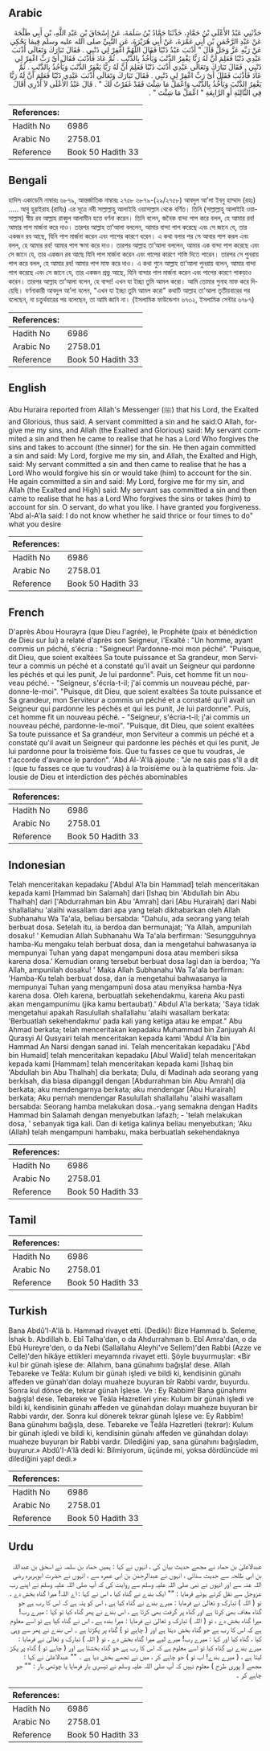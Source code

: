 ## Arabic


<div dir="rtl" lang="ar" style={{fontSize:'larger',backgroundColor:'#f8f9fa',padding:20}}>
حَدَّثَنِي عَبْدُ الأَعْلَى بْنُ حَمَّادٍ، حَدَّثَنَا حَمَّادُ بْنُ سَلَمَةَ، عَنْ إِسْحَاقَ بْنِ عَبْدِ اللَّهِ، بْنِ أَبِي طَلْحَةَ عَنْ عَبْدِ الرَّحْمَنِ بْنِ أَبِي عَمْرَةَ، عَنْ أَبِي هُرَيْرَةَ، عَنِ النَّبِيِّ صلى الله عليه وسلم فِيمَا يَحْكِي عَنْ رَبِّهِ عَزَّ وَجَلَّ قَالَ ‏"‏ أَذْنَبَ عَبْدٌ ذَنْبًا فَقَالَ اللَّهُمَّ اغْفِرْ لِي ذَنْبِي ‏.‏ فَقَالَ تَبَارَكَ وَتَعَالَى أَذْنَبَ عَبْدِي ذَنْبًا فَعَلِمَ أَنَّ لَهُ رَبًّا يَغْفِرُ الذَّنْبَ وَيَأْخُذُ بِالذَّنْبِ ‏.‏ ثُمَّ عَادَ فَأَذْنَبَ فَقَالَ أَىْ رَبِّ اغْفِرْ لِي ذَنْبِي ‏.‏ فَقَالَ تَبَارَكَ وَتَعَالَى عَبْدِي أَذْنَبَ ذَنْبًا فَعَلِمَ أَنَّ لَهُ رَبًّا يَغْفِرُ الذَّنْبَ وَيَأْخُذُ بِالذَّنْبِ ‏.‏ ثُمَّ عَادَ فَأَذْنَبَ فَقَالَ أَىْ رَبِّ اغْفِرْ لِي ذَنْبِي ‏.‏ فَقَالَ تَبَارَكَ وَتَعَالَى أَذْنَبَ عَبْدِي ذَنْبًا فَعَلِمَ أَنَّ لَهُ رَبًّا يَغْفِرُ الذَّنْبَ وَيَأْخُذُ بِالذَّنْبِ وَاعْمَلْ مَا شِئْتَ فَقَدْ غَفَرْتُ لَكَ ‏"‏ ‏.‏ قَالَ عَبْدُ الأَعْلَى لاَ أَدْرِي أَقَالَ فِي الثَّالِثَةِ أَوِ الرَّابِعَةِ ‏"‏ اعْمَلْ مَا شِئْتَ ‏"‏ ‏.‏
</div>
<div style={{backgroundColor:'#f8f9fa',padding:20, marginBottom: 10}}><table> <thead> <tr> <th>References:</th> <th></th> </tr> </thead> <tbody><tr><td>Hadith No</td><td>6986</td></tr><tr><td>Arabic No</td><td>2758.01</td></tr><tr><td>Reference</td><td>Book 50 Hadith 33</td></tr></tbody></table></div>

## Bengali


<div dir="ltr" lang="bn" style={{fontSize:'larger',backgroundColor:'#f8f9fa',padding:20}}>
হাদিস একাডেমি নাম্বারঃ ৬৮৭৯, আন্তর্জাতিক নাম্বারঃ ২৭৫৮ ৬৮৭৯-(২৯/২৭৫৮) আবদুল আ’লা ইবনু হাম্মাদ (রহঃ) ..... আবু হুরাইরাহ (রাযিঃ) এর সূত্রে নবী সাল্লাল্লাহু আলাইহি ওয়াসাল্লাম থেকে বর্ণিত। তিনি (সাল্লাল্লাহু আলাইহি ওয়াসাল্লাম) স্বীয় রব আল্লাহ রাব্বুল আলামীন হতে বর্ণনা করেন। তিনি বলেন, জনৈক বান্দা পাপ করে বলল, হে আমার রব! আমার পাপ মার্জনা করে দাও। তারপর আল্লাহ তা’আলা বললেন, আমার বান্দা পাপ করেছে এবং সে জানে যে, তার একজন রব আছে, যিনি পাপ মার্জনা করেন এবং পাপের কারণে ধরেন। এ কথা বলার পর সে আবার পাপ করল এবং বলল, হে আমার রব! আমার পাপ ক্ষমা করে দাও। তারপর আল্লাহ তা’আলা বললেন, আমার এক বান্দা পাপ করেছে এবং সে জানে যে, তার একজন রব আছে যিনি পাপ মার্জনা করেন এবং পাপের কারণে শাস্তি দিতে পারেন। তারপর সে পুনরায় পাপ করে বলল, হে আমার রব! আমার পাপ মাফ করে দাও। এ কথা শুনে আল্লাহ তা’আলা পুনরায় বলেন, আমার বান্দা পাপ করেছে এবং সে জানে যে, তার একজন প্রভু আছে, যিনি বান্দার পাপ মার্জনা করেন এবং পাপের কারণে পাকড়াও করেন। তারপর আল্লাহ তা’আলা বলেন, হে বান্দা! এখন যা ইচ্ছা তুমি আমল করো। আমি তোমার গুনাহ মাফ করে দিয়েছি। বর্ণনাকারী আবদুল আ’লা বলেন, "এখন যা ইচ্ছা তুমি আমল করো" কথাটি আল্লাহ তা’আলা তৃতীয়বারের পর বলেছেন, না চতুর্থবারের পর বলেছেন, তা আমি জানি না। (ইসলামিক ফাউন্ডেশন ৬৭৩২, ইসলামিক সেন্টার ৬৭৮৭)
</div>
<div style={{backgroundColor:'#f8f9fa',padding:20, marginBottom: 10}}><table> <thead> <tr> <th>References:</th> <th></th> </tr> </thead> <tbody><tr><td>Hadith No</td><td>6986</td></tr><tr><td>Arabic No</td><td>2758.01</td></tr><tr><td>Reference</td><td>Book 50 Hadith 33</td></tr></tbody></table></div>

## English


<div dir="ltr" lang="en" style={{fontSize:'larger',backgroundColor:'#f8f9fa',padding:20}}>
Abu Huraira reported from Allah's Messenger (ﷺ) that his Lord, the Exalted and Glorious, thus said. A servant committed a sin and he said:O Allah, forgive me my sins, and Allah (the Exalted and Glorious) said: My servant commited a sin and then he came to realise that he has a Lord Who forgives the sins and takes to account (the sinner) for the sin. He then again committed a sin and said: My Lord, forgive me my sin, and Allah, the Exalted and High, said: My servant committed a sin and then came to realise that he has a Lord Who would forgive his sin or would take (him) to account for the sin. He again committed a sin and said: My Lord, forgive me for my sin, and Allah (the Exalted and High) said: My servant sas committed a sin and then came to realise that he has a Lord Who forgives the sins or takes (him) to account for sin. O servant, do what you like. I have granted you forgiveness. 'Abd al-A'la said: I do not know whether he said thrice or four times to do" what you desire
</div>
<div style={{backgroundColor:'#f8f9fa',padding:20, marginBottom: 10}}><table> <thead> <tr> <th>References:</th> <th></th> </tr> </thead> <tbody><tr><td>Hadith No</td><td>6986</td></tr><tr><td>Arabic No</td><td>2758.01</td></tr><tr><td>Reference</td><td>Book 50 Hadith 33</td></tr></tbody></table></div>

## French


<div dir="ltr" lang="fr" style={{fontSize:'larger',backgroundColor:'#f8f9fa',padding:20}}>
D'après Abou Hourayra (que Dieu l'agrée), le Prophète (paix et bénédiction de Dieu sur lui) a relaté d'après son Seigneur, l'Exalté : "Un homme, ayant commis un péché, s'écria : "Seigneur! Pardonne-moi mon péché". "Puisque, dit Dieu, que soient exaltées Sa toute puissance et Sa grandeur, mon Serviteur a commis un péché et a constaté qu'il avait un Seigneur qui pardonne les péchés et qui les punit, Je lui pardonne". Puis, cet homme fit un nouveau péché. - "Seigneur, s'écria-t-il; j'ai commis un nouveau péché, pardonne-le-moi". "Puisque, dit Dieu, que soient exaltées Sa toute puissance et Sa grandeur, mon Serviteur a commis un péché et a constaté qu'il avait un Seigneur qui pardonne les péchés et qui les punit, Je lui pardonne". Puis, cet homme fit un nouveau péché. - "Seigneur, s'écria-t-il; j'ai commis un nouveau péché, pardonne-le-moi". "Puisque, dit Dieu, que soient exaltées Sa toute puissance et Sa grandeur, mon Serviteur a commis un péché et a constaté qu'il avait un Seigneur qui pardonne les péchés et qui les punit, Je lui pardonne pour la troisième fois. Que tu fasses ce que tu voudras, Je t'accorde d'avance le pardon". 'Abd Al-'A'lâ ajoute : "Je ne sais pas s'Il a dit : (que tu fasses ce que tu voudras) à la troisième ou à la quatrième fois. Jalousie de Dieu et interdiction des péchés abominables
</div>
<div style={{backgroundColor:'#f8f9fa',padding:20, marginBottom: 10}}><table> <thead> <tr> <th>References:</th> <th></th> </tr> </thead> <tbody><tr><td>Hadith No</td><td>6986</td></tr><tr><td>Arabic No</td><td>2758.01</td></tr><tr><td>Reference</td><td>Book 50 Hadith 33</td></tr></tbody></table></div>

## Indonesian


<div dir="ltr" lang="id" style={{fontSize:'larger',backgroundColor:'#f8f9fa',padding:20}}>
Telah menceritakan kepadaku ['Abdul A'la bin Hammad] telah menceritakan kepada kami [Hammad bin Salamah] dari [Ishaq bin 'Abdullah bin Abu Thalhah] dari ['Abdurrahman bin Abu 'Amrah] dari [Abu Hurairah] dari Nabi shallallahu 'alaihi wasallam dari apa yang telah dikhabarkan oleh Allah Subhanahu Wa Ta'ala, beliau bersabda: "Dahulu, ada seorang yang telah berbuat dosa. Setelah itu, ia berdoa dan bermunajat; 'Ya Allah, ampunilah dosaku! ' Kemudian Allah Subhanahu Wa Ta'ala berfirman: 'Sesungguhnya hamba-Ku mengaku telah berbuat dosa, dan ia mengetahui bahwasanya ia mempunyai Tuhan yang dapat mengampuni dosa atau memberi siksa karena dosa.' Kemudian orang tersebut berbuat dosa lagi dan ia berdoa; 'Ya Allah, ampunilah dosaku! ' Maka Allah Subhanahu Wa Ta'ala berfirman: 'Hamba-Ku telah berbuat dosa, dan ia mengetahui bahwasanya ia mempunyai Tuhan yang mengampuni dosa atau menyiksa hamba-Nya karena dosa. Oleh karena, berbuatlah sekehendakmu, karena Aku pasti akan mengampunimu (jika kamu bertaubat).' Abdul A'la berkata; 'Saya tidak mengetahui apakah Rasulullah shallallahu 'alaihi wasallam berkata: 'Berbuatlah sekehendakmu' pada kali yang ketiga atau ke empat." Abu Ahmad berkata; telah menceritakan kepadaku Muhammad bin Zanjuyah Al Qurasyi Al Qusyairi telah menceritakan kepada kami 'Abdul A'la bin Hammad An Narsi dengan sanad ini. Telah menceritakan kepadaku ['Abd bin Humaid] telah menceritakan kepadaku [Abul Walid] telah menceritakan kepada kami [Hammam] telah menceritakan kepada kami [Ishaq bin 'Abdullah bin Abu Thalhah] dia berkata; Dulu, di Madinah ada seorang yang berkisah, dia biasa dipanggil dengan [Abdurrahman bin Abu Amrah] dia berkata; aku mendengarnya berkata; aku mendengar [Abu Hurairah] berkata; Aku pernah mendengar Rasulullah shallallahu 'alaihi wasallam bersabda: Seorang hamba melakukan dosa..-yang semakna dengan Hadits Hammad bin Salamah dengan menyebutkan lafazh; - 'telah melakukan dosa, ' sebanyak tiga kali. Dan di ketiga kalinya beliau menyebutkan; 'Aku (Allah) telah mengampuni hambaku, maka berbuatlah sekehendaknya
</div>
<div style={{backgroundColor:'#f8f9fa',padding:20, marginBottom: 10}}><table> <thead> <tr> <th>References:</th> <th></th> </tr> </thead> <tbody><tr><td>Hadith No</td><td>6986</td></tr><tr><td>Arabic No</td><td>2758.01</td></tr><tr><td>Reference</td><td>Book 50 Hadith 33</td></tr></tbody></table></div>

## Tamil


<div dir="ltr" lang="ta" style={{fontSize:'larger',backgroundColor:'#f8f9fa',padding:20}}>

</div>
<div style={{backgroundColor:'#f8f9fa',padding:20, marginBottom: 10}}><table> <thead> <tr> <th>References:</th> <th></th> </tr> </thead> <tbody><tr><td>Hadith No</td><td>6986</td></tr><tr><td>Arabic No</td><td>2758.01</td></tr><tr><td>Reference</td><td>Book 50 Hadith 33</td></tr></tbody></table></div>

## Turkish


<div dir="ltr" lang="tr" style={{fontSize:'larger',backgroundColor:'#f8f9fa',padding:20}}>
Bana Abdû'l-A'lâ b. Hammad rivayet etti. (Dediki): Bize Hammad b. Seleme, İshak b. Abdillah b. Ebî Talha'dan, o da Ahdurrahman b. Ebî Amra'dan, o da Ebû Hureyre'den, o da Nebi (Sallallahu Aleyhi've Sellem)'den Rabbi (Azze ve Celle)'den hikâye ettikleri meyamnda rivayet etti. Şöyle buyurmuşlar: «Bir kul bir günah işlese de: Allahım, bana günahımı bağışla! dese. Allah Tebareke ve Teâla: Kulum bir günah işledi ve bildi ki, kendisinin günahı affeden ve günah'dan dolayı muaheze buyuran bîr Rabbi vardır, buyurdu. Sonra kul dönse de, tekrar günah İşlese. Ve : Ey Rabbim! Bana günahımı bağışla! dese. Tebareke ve Teâla Hazretleri yine: Kulum bir günah işledi ve bildi ki, kendisinin günahı affeden ve günahdan dolayı muaheze buyuran bir Rabbi vardır, der. Sonra kul dönerek tekrar günah İşlese ve: Ey Rabbîm! Bana günahımı bağışla, dese. Tebareke ve Teâla Hazretleri (tekrar): Kulum bir günah işledi ve bildi ki, kendisinin günahı affeden ve günahdan dolayı muaheze buyuran bir Rabbi vardır. Dilediğini yap, sana günahını bağışladım, buyurur.» Abdû'I-A'lâ dedi ki: Bilmiyorum, üçünde mi, yoksa dördüncüde mi dilediğini yap! dedi.»
</div>
<div style={{backgroundColor:'#f8f9fa',padding:20, marginBottom: 10}}><table> <thead> <tr> <th>References:</th> <th></th> </tr> </thead> <tbody><tr><td>Hadith No</td><td>6986</td></tr><tr><td>Arabic No</td><td>2758.01</td></tr><tr><td>Reference</td><td>Book 50 Hadith 33</td></tr></tbody></table></div>

## Urdu


<div dir="rtl" lang="ur" style={{fontSize:'larger',backgroundColor:'#f8f9fa',padding:20}}>
عبدالاعلیٰ بن حماد نے مجھے حدیث بیان کی ، انہوں نے کہا : ہمیں حماد بن سلمہ نے اسحٰق بن عبداللہ بن ابی طلحہ سے حدیث سنائی ، انہوں نے عبدالرحمٰن بن ابی عمرہ سے ، انہوں نے حضرت ابوہریرہ رضی اللہ عنہ سے اور انہوں نے نبی صلی اللہ علیہ وسلم سے روایت کی کہ آپ صلی اللہ علیہ وسلم نے اپنے رب عزوجل سے نقل کرتے ہوئے فرمایا : "" ایک بندے نے گناہ کیا ، اس نے کہا : اے اللہ! میرا گناہ بخش دے ، تو ( اللہ ) تبارک و تعالیٰ نے فرمایا : میرے بندے نے گناہ کیا ہے ، اس کو پتہ ہے کہ اس کا رب ہے جو گناہ معاف بھی کرتا ہے اور گناہ پر گرفت بھی کرتا ہے ، اس بندے نے پھر گناہ کیا تو کہا : میرے رب! میرا گناہ بخش دے ، تو ( اللہ ) تبارک و تعالیٰ نے فرمایا : میرا بندہ ہے ، اس نے گناہ کیا ہے تو اسے معلوم ہے کہ اس کا رب ہے جو گناہ بخش دیتا ہے اور ( چاہے تو ) گناہ پر پکڑتا ہے ۔ اس بندے نے پھر سے وہی کیا ، گناہ کیا اور کہا : میرے رب! میرے لیے میرا گناہ بخش دے ، تو ( اللہ ) تبارک و تعالیٰ نے فرمایا : میرے بندے نے گناہ کیا تو اسے معلوم ہے کہ اس کا رب ہے جو گناہ بخشتا ہے اور ( چاہے تو ) گناہ پر پکڑ لیتا ہے ، ( میرے بندے! اب تو ) جو چاہے کر ، میں نے تجھے بخش دیا ہے ۔ "" عبدالاعلیٰ نے کہا : مجھے ( پوری طرح ) معلوم نہیں کہ آپ صلی اللہ علیہ وسلم نے تیسری بار فرمایا یا چوتھی بار : "" جو چاہے کر ۔
</div>
<div style={{backgroundColor:'#f8f9fa',padding:20, marginBottom: 10}}><table> <thead> <tr> <th>References:</th> <th></th> </tr> </thead> <tbody><tr><td>Hadith No</td><td>6986</td></tr><tr><td>Arabic No</td><td>2758.01</td></tr><tr><td>Reference</td><td>Book 50 Hadith 33</td></tr></tbody></table></div>